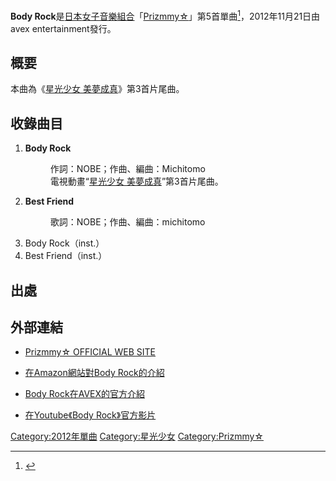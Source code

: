 {{Expand|time=2013-07-12T07:57:29+00:00}}
{{noteTA
|G1=Pretty Rhythm
}}
{{Pathnav|星光少女|星光少女 美夢成真}}
{{Infobox Single
| Name           = Body Rock
| Artist         = Prizmmy☆
| Album          =
| Cover          = Body Rock.jpg
| Released       = 2012年11月21日
| Recorded       = 2012年<br/>{{JPN}}
| Genre          = [[J-POP|J-POP]]（[[動畫歌曲|動畫歌曲]]）
| Length         = 
| Label          = avex entertainment（AVCA-62020）
| Writer         = NOBE、michitomo
| Chart position = 
| Last single    = [[BRAND_NEW_WORLD!!|BRAND NEW WORLD!!]] <br/>（2012年） 
| This single    = '''Body Rock'''<br/>（2012年）
| Next single    = パンピナッ！<br/>（2013年）
}}

'''Body Rock'''是[[日本|日本]][[女子音樂組合|女子音樂組合]]「[[Prizmmy☆|Prizmmy☆]]」第5首單曲<ref name="cdj">{{Cite web |url=http://artist.cdjournal.com/d/body-rock/4112091551 |title=在cdjournal網站對此CD和DVD的介紹 |accessdate=2013-07-12 |archive-date=2019-02-15 |archive-url=https://web.archive.org/web/20190215163421/https://artist.cdjournal.com/d/body-rock/4112091551 |dead-url=no }}</ref>，2012年11月21日由avex entertainment發行。

== 概要 ==
本曲為《[[星光少女_美夢成真|星光少女 美夢成真]]》第3首片尾曲。

== 收錄曲目 ==
# '''Body Rock'''
#: 作詞：NOBE；作曲、編曲：Michitomo
#: 電視動畫“[[星光少女_美夢成真|星光少女 美夢成真]]”第3首片尾曲。
# '''Best Friend''' 
#: 歌詞：NOBE；作曲、編曲：michitomo
# Body Rock（inst.）
# Best Friend（inst.）

== 出處 ==
{{Reflist|2}}

== 外部連結 ==
* {{ja icon}}[http://mv.avex.jp/prizmmy/ Prizmmy☆ OFFICIAL WEB SITE]{{Wayback|url=http://mv.avex.jp/prizmmy/ |date=20130531212133 }}
* {{ja icon}}[http://www.amazon.co.jp/Body-Rock-Prizmmy%E2%98%86/dp/B009G1OH5S 在Amazon網站對Body Rock的介紹]{{Wayback|url=http://www.amazon.co.jp/Body-Rock-Prizmmy%E2%98%86/dp/B009G1OH5S |date=20130410041456 }}
* {{ja icon}}[https://web.archive.org/web/20130425061428/http://avexnet.jp/id/prizm/discography/product/AVCA-62020.html Body Rock在AVEX的官方介紹]
* [http://www.youtube.com/watch?v=rJ8lBfjEtn0  在Youtube《Body Rock》官方影片]{{Wayback|url=http://www.youtube.com/watch?v=rJ8lBfjEtn0 |date=20130528084506 }}

{{星光少女}}

[[Category:2012年單曲|Category:2012年單曲]]
[[Category:星光少女|Category:星光少女]]
[[Category:Prizmmy☆|Category:Prizmmy☆]]